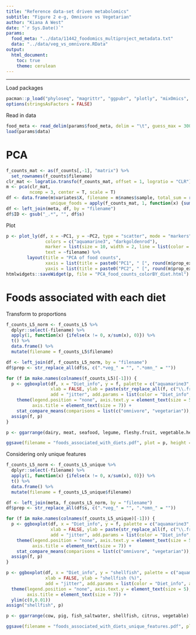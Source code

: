 ```yaml
---
title: "Reference data-set driven metabolomics"
subtitle: "Figure 2 e-g, Omnivore vs Vegetarian"
author: "Kiana A West"
date: "`r Sys.Date()`"
params:
  food_meta: "../data/11442_foodomics_multiproject_metadata.txt"
  data: "../data/veg_vs_omnivore.RData"
output: 
  html_document:
    toc: true
    theme: cerulean
---
```


<style type="text/css">
.main-container {
  max-width: 1200px;
  margin-left: auto;
  margin-right: auto;
}
</style>

***  

Load packages

```r
pacman::p_load("phyloseq", "magrittr", "ggpubr", "plotly", "mixOmics", "tidyverse", "UpSetR")
options(stringsAsFactors = FALSE)
```

Read in data

```r
food_meta <- read_delim(params$food_meta, delim = "\t", guess_max = 3000)
load(params$data)
```

# PCA

```r
f_counts_mat <- as(f_counts[,-1], "matrix") %>%
  set_rownames(f_counts$filename)
clr_mat <- logratio.transfo(f_counts_mat, offset = 1, logratio = "CLR")
m <- pca(clr_mat, 
         ncomp = 3, center = T, scale = T)
df <- data.frame(m$variates$X, filename = m$names$sample, total_sum = rowSums(f_counts_mat), 
                 unique_foods = apply(f_counts_mat, 1, function(x) {sum(x > 0)}))
df <- left_join(meta, df, by = "filename")
df$ID <- gsub("_.*", "", df$s)
```

Plot 

```r
p <- plot_ly(df, x = ~PC1, y = ~PC2, type = "scatter", mode = "markers", color = ~Diet_info,
               colors = c("aquamarine3", "darkgoldenrod"),
               marker = list(size = 10, width = 2, line = list(color = "black", width = 2), opacity = 0.8),
               text = ~filename) %>%
        layout(title = "PCA of food counts",
               xaxis = list(title = paste0("PC1", " [", round(m$prop_expl_var$X[1]*100, digits = 1), "%]"), size = 18),
               yaxis = list(title = paste0("PC2", " [", round(m$prop_expl_var$X[2]*100, digits = 1), "%]"), size = 18))
htmlwidgets::saveWidget(p, file = "PCA_food_counts_colorBY_diet.html")
```

# Foods associated with each diet

Transform to proportions

```r
f_counts_L5_norm <- f_counts_L5 %>%
  dplyr::select(-filename) %>%
  apply(1, function(x) {ifelse(x != 0, x/sum(x), 0)}) %>%
  t() %>%
  data.frame() %>%
  mutate(filename = f_counts_L5$filename)
```

```r
df <- left_join(df, f_counts_L5_norm, by = "filename")
df$prep <- str_replace_all(df$s, c(".*veg_" = "", ".*omn_" = ""))
```

```r
for (f in make.names(colnames(f_counts_L5)[-1])) {
  p <- ggboxplot(df, x = "Diet_info", y = f, palette = c("aquamarine3", "darkgoldenrod"),
                 xlab = FALSE, ylab = paste(str_replace_all(f, c("\\.fruit" = " fruit", "\\.herb" = "/herb")), "(%)"),
                 add = "jitter", add.params = list(color = "Diet_info", alpha = 0.7, size = 1)) +
    theme(legend.position = "none", axis.text.y = element_text(size = 5), axis.text.x = element_blank(), axis.ticks.x = element_blank(),
          axis.title = element_text(size = 7)) +
    stat_compare_means(comparisons = list(c("omnivore", "vegetarian")), size = 1.5)
  assign(f, p)
}
```

```r
p <- ggarrange(dairy, meat, seafood, legume, fleshy.fruit, vegetable.herb)
```

```r
ggsave(filename = "foods_associated_with_diets.pdf", plot = p, height = 3.5, width = 4)
```

Considering only unique features

```r
f_counts_L5_norm <- f_counts_L5_unique %>%
  dplyr::select(-filename) %>%
  apply(1, function(x) {ifelse(x != 0, x/sum(x), 0)}) %>%
  t() %>%
  data.frame() %>%
  mutate(filename = f_counts_L5_unique$filename)
```

```r
df <- left_join(meta, f_counts_L5_norm, by = "filename")
df$prep <- str_replace_all(df$s, c(".*veg_" = "", ".*omn_" = ""))
```

```r
for (f in make.names(colnames(f_counts_L5_unique)[-1])) {
  p <- ggboxplot(df, x = "Diet_info", y = f, palette = c("aquamarine3", "darkgoldenrod"),
                 xlab = FALSE, ylab = paste(str_replace_all(f, c("\\.fruit" = " fruit", "\\.herb" = "/herb")), "(%)"),
                 add = "jitter", add.params = list(color = "Diet_info", alpha = 0.7, size = 1)) +
    theme(legend.position = "none", axis.text.y = element_text(size = 5), axis.text.x = element_blank(), axis.ticks.x = element_blank(),
          axis.title = element_text(size = 7)) +
    stat_compare_means(comparisons = list(c("omnivore", "vegetarian")), size = 1.5)
  assign(f, p)
}

p <- ggboxplot(df, x = "Diet_info", y = "shellfish", palette = c("aquamarine3", "darkgoldenrod"),
               xlab = FALSE, ylab = "shellfish (%)",
               add = "jitter", add.params = list(color = "Diet_info", alpha = 0.7, size = 1)) +
  theme(legend.position = "none", axis.text.y = element_text(size = 5), axis.text.x = element_blank(), axis.ticks.x = element_blank(),
        axis.title = element_text(size = 7)) +
  ylim(c(0,0.01))
assign("shellfish", p)
```

```r
p <- ggarrange(cow, pig, fish_saltwater, shellfish, citrus, vegetable)
```

```r
ggsave(filename = "foods_associated_with_diets_unique_features.pdf", plot = p, height = 3.5, width = 4)
```